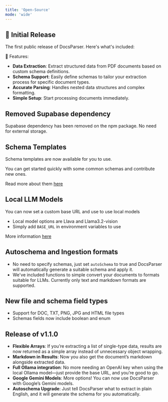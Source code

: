 ```yaml
---
title: 'Open-Source'
mode: 'wide'
---
```


<Update label="November 15, 2024" description="v.1.0.7">

## 🎉 Initial Release

The first public release of DocsParser. Here's what's included:

🚀 Features:
- **Data Extraction**: Extract structured data from PDF documents based on custom schema definitions.
- **Schema Support**: Easily define schemas to tailor your extraction process for specific document types.
- **Accurate Parsing**: Handles nested data structures and complex formatting.
- **Simple Setup**: Start processing documents immediately.

</Update>

<Update label="November 19, 2024" description="v.1.0.8">

## Removed Supabase dependency

Supabase dependency has been removed on the npm package. No need for external storage.

</Update>

<Update label="November 25, 2024" description="v.1.0.9">

## Schema Templates

Schema templates are now available for you to use.

You can get started quickly with some common schemas and contribute new ones.

Read more about them [here](../templates/overview)

</Update>

<Update label="December 4, 2024" description="v.1.0.10">

## Local LLM Models

You can now set a custom base URL and use to use local models

- Local model options are Llava and Llama3.2-vision
- Simply add `BASE_URL` in environment variables to use

More information [here](../guides/local-models)

</Update>

<Update label="December 14, 2024" description="v.1.0.11">

## Autoschema and Ingestion formats

- No need to specify schemas, just set `autoSchema` to true and DocsParser will automatically generate a suitable schema and apply it.
- We've included functions to simple convert your documents to formats suitable for LLMs. Currently only text and markdown formats are supported.

</Update>

<Update label="January 14, 2025" description="v.1.0.12">

## New file and schema field types

- Support for DOC, TXT, PNG, JPG and HTML file types
- Schemas fields now include boolean and enum

</Update>

<Update label="February 18, 2025" description="v.1.1.0">

## Release of v1.1.0

- **Flexible Arrays**: If you’re extracting a list of single-type data, results are now returned as a simple array instead of unnecessary object wrapping.
- **Markdown in Results**: Now you also get the document’s markdown alongside extracted data.
- **Full Ollama integration**: No more needing an OpenAI key when using the local Ollama model—just provide the base URL, and you’re good to go.
- **Google Gemini Models**: More options! You can now use DocsParser with Google’s Gemini models.
- **Autoschema Upgrade**: Just tell DocsParser what to extract in plain English, and it will generate the schema for you automatically.

</Update>

